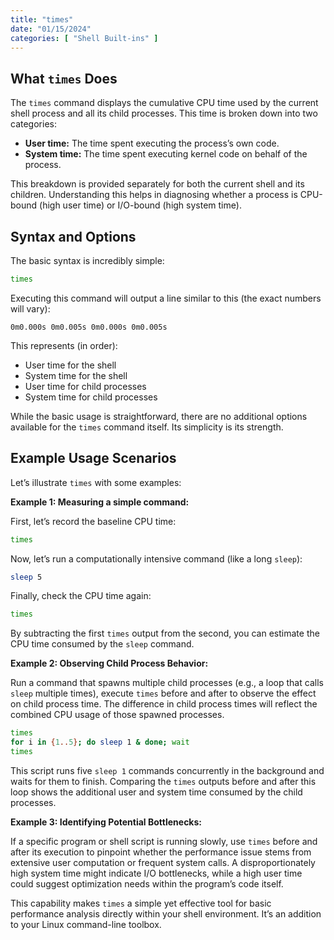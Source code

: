 ```yaml
---
title: "times"
date: "01/15/2024"
categories: [ "Shell Built-ins" ]
---
```

## What `times` Does

The `times` command displays the cumulative CPU time used by the current shell process and all its child processes. This time is broken down into two categories:

* **User time:** The time spent executing the process's own code.
* **System time:** The time spent executing kernel code on behalf of the process.


This breakdown is provided separately for both the current shell and its children. Understanding this helps in diagnosing whether a process is CPU-bound (high user time) or I/O-bound (high system time).

## Syntax and Options

The basic syntax is incredibly simple:

```bash
times
```

Executing this command will output a line similar to this (the exact numbers will vary):


```
0m0.000s 0m0.005s 0m0.000s 0m0.005s
```

This represents (in order):

* User time for the shell
* System time for the shell
* User time for child processes
* System time for child processes

While the basic usage is straightforward, there are no additional options available for the `times` command itself. Its simplicity is its strength.



## Example Usage Scenarios


Let's illustrate `times` with some examples:


**Example 1: Measuring a simple command:**


First, let's record the baseline CPU time:

```bash
times
```

Now, let's run a computationally intensive command (like a long `sleep`):

```bash
sleep 5
```

Finally, check the CPU time again:


```bash
times
```

By subtracting the first `times` output from the second, you can estimate the CPU time consumed by the `sleep` command.


**Example 2: Observing Child Process Behavior:**


Run a command that spawns multiple child processes (e.g., a loop that calls `sleep` multiple times),  execute `times` before and after to observe the effect on child process time.  The difference in child process times will reflect the combined CPU usage of those spawned processes.

```bash
times
for i in {1..5}; do sleep 1 & done; wait
times
```

This script runs five `sleep 1` commands concurrently in the background and waits for them to finish. Comparing the `times` outputs before and after this loop shows the additional user and system time consumed by the child processes.


**Example 3:  Identifying Potential Bottlenecks:**

If a specific program or shell script is running slowly, use `times` before and after its execution to pinpoint whether the performance issue stems from extensive user computation or frequent system calls. A disproportionately high system time might indicate I/O bottlenecks, while a high user time could suggest optimization needs within the program's code itself.


This capability makes `times` a simple yet effective tool for basic performance analysis directly within your shell environment.  It's an addition to your Linux command-line toolbox.


